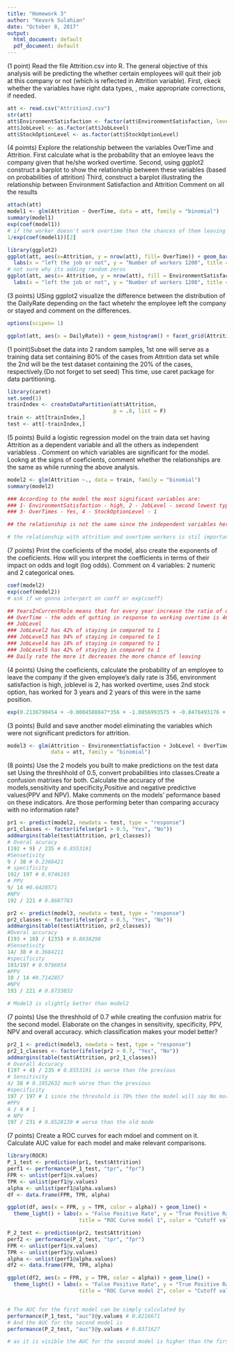 ```yaml
---
title: "Homework 3"
author: "Kevork Sulahian"
date: "October 8, 2017"
output:
  html_document: default
  pdf_document: default
---
```

(1 point) Read the file Attrition.csv into R. 
The general objective of this analysis will be predicting the whether certain employees will quit their job at this company or not (which is reflected in Attrition variable). First, ckeck whether the variables have right data types, , make appropriate corrections, if needed.

```r
att <- read.csv("Attrition2.csv")
str(att)
att$EnvironmentSatisfaction <- factor(att$EnvironmentSatisfaction, levels = c(1:4), labels = c("low", "medium", "high", "very high"))
att$JobLevel <- as.factor(att$JobLevel)
att$StockOptionLevel <- as.factor(att$StockOptionLevel)

```

(4 poimts) Explore the relationship between the variables OverTime and Attrition.
First calculate what is the probability that an emloyee leavs the company given that he/she worked overtime.
Second, using ggplot2 construct a barplot to show the relationship between these variables (based on probabilities of attrition)
Third, construct a barplot illustrating the relationship between Environment Satisfaction and Attrition
Comment on all the results
```r
attach(att)
model1 <- glm(Attrition ~ OverTime, data = att, family = "binomial")
summary(model1)
exp(coef(model1)) 
# if the worker doesn't work overtime then the chances of them leaving the job will decrease by 1/(3.5) = 28%
1/exp(coef(model1))[2]

library(ggplot2)
ggplot(att, aes(x=Attrition, y = nrow(att), fill= OverTime)) + geom_bar(stat = "identity") +
  labs(x = "left the job or not", y = "Number of workers 1200", title = "relation between attrition and overtime workers")
# not sure why its adding random zeros
ggplot(att, aes(x= Attrition, y = nrow(att), fill = EnvironmentSatisfaction)) + geom_bar(stat ="identity") +
  labs(x = "left the job or not", y = "Number of workers 1200", title = "relation between attrition and work enviroment satisfaction")
```

(3 points)
USing ggplot2 visualize the difference between the distribution of the DailyRate depending on the fact whetehr the employee left the company or stayed and comment on the differences.
```r
options(scipen= 1)

ggplot(att, aes(x = DailyRate)) + geom_histogram() + facet_grid(Attrition~.)

```

(1 point)Subset the data into 2 random samples, 1st one will serve as a training data set containing 80% of the cases from Attrition data set while the 2nd will be the test dataset containing the 20% of the cases, respectively.(Do not forget to set seed)
This time, use caret package for data partitioning.

```r
library(caret)
set.seed(1)
trainIndex <- createDataPartition(att$Attrition,
                                  p = .8, list = F) 
train <- att[trainIndex,]
test <- att[-trainIndex,]
```


(5 points) Build a logistic regression model on the train data set having Attrition as a dependent variable and all the others as independent variabless . Comment on which variables are significant for the model. Lookng at the signs of coeficients, comment whether the relationships are the same as while running the above analysis.

```r
model2 <- glm(Attrition ~., data = train, family = "binomial")
summary(model2)

### According to the model the most significant variables are:
### 1- EnvironmentSatisfaction - high, 2 - JobLevel - second lowest type (2),
### 3- OverTimes - Yes, 4 - StockOptionLevel - 1

## the relationship is not the same since the independent variables here are negative

# the relationship with attrition and overtime workers is stil important

```


(7 points) Print the coeficients of the model, also  create the exponents of the coeficients. How will you interpret the coefficients in terms of their impact on odds and logit (log odds). Comment on 4 variables: 2 numeric and 2 categorical ones.

```r
coef(model2)
exp(coef(model2))
# ask if we gonna interpert on coeff or exp(coeff)

## YearsInCurrentRole means that for every year increase the ratio of quitting decreases by 10%
## OverTime - the odds of qutting in response to working overtime is 460%
## JobLevel
### JobLevel2 has 42% of staying in compared to 1
### JobLevel3 has 94% of staying in compared to 1
### JobLevel4 has 18% of staying in compared to 1
### JobLevel5 has 42% of staying in compared to 1
## Daily rate the more it decreases the more chance of leaving
```

(4 points) Using the coeficients, calculate the probability of an employee to leave the company if the given employee's daily rate is 356, environment satisfaction is high, joblevel is 2, has worked overtime, uses 2nd stock option, has worked for 3 years and 2 years of this were in the same position.
```r
exp(0.2136790454 + -0.0004588847*356 + -1.0856993575 + -0.8478493176 + 1.5308126708 + -1.2684692183 + 3* -0.0061995670 + 2*-0.1001400536) /(1 + exp(0.2136790454 + -0.0004588847*356 + -1.0856993575 + -0.8478493176 + 1.5308126708 + -1.2684692183 + 3* -0.0061995670 + 2*-0.1001400536)) # 13%
```

(3 points) Build and save another model eliminating the variables which were not significant predictors for attrition.
```r
model3 <- glm(Attrition ~ EnvironmentSatisfaction + JobLevel + OverTime + StockOptionLevel + YearsInCurrentRole, 
              data = att, family = "binomial")

```

(8 points) Use the 2 models you built to make predictions on the test data set
Using the threshhold of 0.5, convert probabilities into classes.Create a confusion matrixes for both.
Calculate the accuracy of the models,sensitivity and specificity,Positive and negative predictive values(PPV and NPV). Make comments on the models' peformance based on these indicators.
Are those performing beter than comparing accuracy with no information rate?
```r
pr1 <- predict(model2, newdata = test, type = "response")
pr1_classes <- factor(ifelse(pr1 > 0.5, "Yes", "No"))
addmargins(table(test$Attrition, pr1_classes))
# Overal acuracy
(192 + 9) / 235 # 0.8553191
#Sensetivity
9 / 38 # 0.2368421
# specificity
192/ 197 # 0.9746193
# PPV
9/ 14 #0.6428571
#NPV
192 / 221 # 0.8687783

pr2 <- predict(model3, newdata = test, type = "response")
pr2_classes <- factor(ifelse(pr2 > 0.5, "Yes", "No"))
addmargins(table(test$Attrition, pr2_classes))
#Overal accuracy
(193 + 10) / (235) # 0.8638298
#Sensetivity 
14/ 38 # 0.3684211
#specificity
193/197 # 0.9796954
#PPV
10 / 14 #0.7142857
#NPV
193 / 221 # 0.8733032

# Model3 is slightly better than model2 
```


(7 points) Use the threshhold of 0.7 while creating the confusion matrix for the second model. Elaborate on the changes in sensitivity, specificity, PPV, NPV and overall accuracy. which classification makes your model better?
```r
pr2_1 <- predict(model3, newdata = test, type = "response")
pr2_1_classes <- factor(ifelse(pr2 > 0.7, "Yes", "No"))
addmargins(table(test$Attrition, pr2_1_classes))
# Overall Accuracy
(197 + 4) / 235 # 0.8553191 is worse than the previous
# Sensitivity
4/ 38 # 0.1052632 much worse than the previous
#specificity
197 / 197 # 1 since the threshold is 70% then the model will say No more than yes and because of that our specificity and PPV are high (1)
#PPV
4 / 4 # 1
# NPV
197 / 231 # 0.8528139 # worse than the old mode

```


(7 points) Create a ROC curves for each mdoel and comment on it.
Calculate AUC value for each model and make relevant comparisons.


```r
library(ROCR)
P_1_test <- prediction(pr1, test$Attrition)
perf1 <- performance(P_1_test, "tpr", "fpr")
FPR <- unlist(perf1@x.values)
TPR <- unlist(perf1@y.values)
alpha <- unlist(perf1@alpha.values)
df <- data.frame(FPR, TPR, alpha)

ggplot(df, aes(x = FPR, y = TPR, color = alpha)) + geom_line() +
  theme_light() + labs(x = "False Positive Rate", y = "True Positive Rate",
                       title = "ROC Curve model 1", color = "Cutoff values")

P_2_test <- prediction(pr2, test$Attrition)
perf2 <- performance(P_2_test, "tpr", "fpr")
FPR <- unlist(perf1@x.values)
TPR <- unlist(perf1@y.values)
alpha <- unlist(perf1@alpha.values)
df2 <- data.frame(FPR, TPR, alpha)

ggplot(df2, aes(x = FPR, y = TPR, color = alpha)) + geom_line() +
  theme_light() + labs(x = "False Positive Rate", y = "True Positive Rate",
                       title = "ROC Curve model 2", color = "Cutoff values")


# The AUC for the first model can be simply calculated by
performance(P_1_test, "auc")@y.values # 0.8216671
# And the AUC for the second model is
performance(P_2_test, "auc")@y.values # 0.8371627

# as it is visible the AUC for the second model is higher than the first one
```
